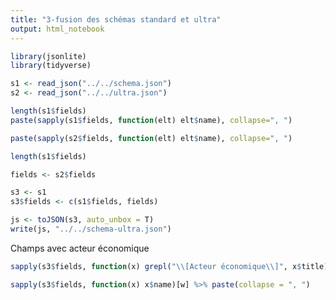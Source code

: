 ```yaml
---
title: "3-fusion des schémas standard et ultra"
output: html_notebook
---
```


```r
library(jsonlite)
library(tidyverse)

s1 <- read_json("../../schema.json")
s2 <- read_json("../../ultra.json")
```

```r
length(s1$fields)
paste(sapply(s1$fields, function(elt) elt$name), collapse=", ")
```

```r
paste(sapply(s2$fields, function(elt) elt$name), collapse=", ")
```


```r
length(s1$fields)
```


```r
fields <- s2$fields
```

```r
s3 <- s1
s3$fields <- c(s1$fields, fields)
```

```r
js <- toJSON(s3, auto_unbox = T)
write(js, "../../schema-ultra.json")
```

Champs avec acteur économique
```r
sapply(s3$fields, function(x) grepl("\\[Acteur économique\\]", x$title)) %>% which -> w

sapply(s3$fields, function(x) x$name)[w] %>% paste(collapse = ", ")
```
